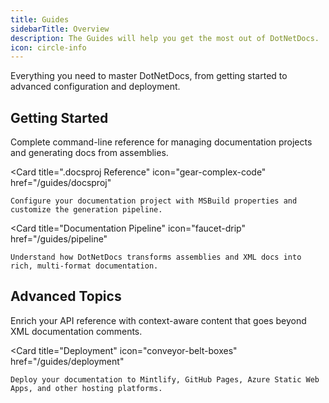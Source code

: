 ```yaml
---
title: Guides
sidebarTitle: Overview
description: The Guides will help you get the most out of DotNetDocs.
icon: circle-info
---
```


Everything you need to master DotNetDocs, from getting started to advanced configuration and deployment.

## Getting Started

<CardGroup cols={3}>
  <Card
    title="CLI Reference"
    icon="terminal"
    href="/guides/cli-reference"
  >
    Complete command-line reference for managing documentation projects and generating docs from assemblies.
  </Card>

  <Card
    title=".docsproj Reference"
    icon="gear-complex-code"
    href="/guides/docsproj"
  >
    Configure your documentation project with MSBuild properties and customize the generation pipeline.
  </Card>

  <Card
    title="Documentation Pipeline"
    icon="faucet-drip"
    href="/guides/pipeline"
  >
    Understand how DotNetDocs transforms assemblies and XML docs into rich, multi-format documentation.
  </Card>
</CardGroup>

## Advanced Topics

<CardGroup cols={3}>
  <Card
    title="Conceptual Documentation"
    icon="book"
    href="/guides/conceptual-docs"
  >
    Enrich your API reference with context-aware content that goes beyond XML documentation comments.
  </Card>

  <Card
    title="Deployment"
    icon="conveyor-belt-boxes"
    href="/guides/deployment"
  >
    Deploy your documentation to Mintlify, GitHub Pages, Azure Static Web Apps, and other hosting platforms.
  </Card>
</CardGroup>